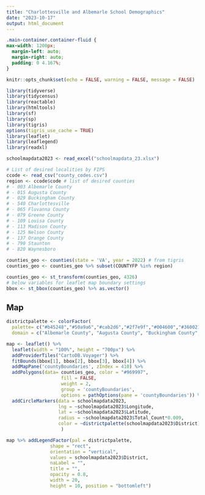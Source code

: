 ```yaml
---
title: "Charlottesville and Albemarle School Demographics"
date: "2023-10-17"
output: html_document
---
```


```css
.main-container.container-fluid {
max-width: 1200px;
  margin-left: auto;
  margin-right: auto;
  padding: 0 4.167%;
}
```


```r
knitr::opts_chunk$set(echo = FALSE, warning = FALSE, message = FALSE)

library(tidyverse)
library(tidycensus)
library(reactable)
library(htmltools)
library(sf)
library(sp)
library(tigris)
options(tigris_use_cache = TRUE)
library(leaflet)
library(leaflegend)
library(readxl)

schoolmapdata2023 <- read_excel("schoolmapdata_23.xlsx")

# List of desired localities by FIPS
ccode <- read_csv("county_codes.csv")
region <- ccode$code # list of desired counties
# - 003 Albemarle County  
# - 015 Augusta County
# - 029 Buckingham County
# - 540 Charlottesville
# - 065 Fluvanna County
# - 079 Greene County 
# - 109 Louisa County
# - 113 Madison County
# - 125 Nelson County
# - 137 Orange County
# - 790 Staunton
# - 820 Waynesboro

counties_geo <- counties(state = 'VA', year = 2022) # from tigris
counties_geo <- counties_geo %>% subset(COUNTYFP %in% region)

counties_geo <- st_transform(counties_geo, 4326)
# below variables for leaflet map boundary settings
bbox <- st_bbox(counties_geo) %>% as.vector()

```

## Map


```r
districtpalette <- colorFactor(
  palette= c("#b45248","#50a9a6","#cab2d6","#2f7e9f","#004600","#360021","#002671", "#70B13D", "#E09056", "#0000CA"),
  domain = c("Albemarle County", "Augusta County", "Buckingham County", "Charlottesville City", "Fluvanna County", "Greene County","Louisa County", "Nelson County", "Staunton City", "Waynesboro City"))

map <- leaflet() %>% 
  leaflet(width = "100%", height = "700px") %>% 
  addProviderTiles("CartoDB.Voyager") %>% 
  fitBounds(bbox[1], bbox[2], bbox[3], bbox[4]) %>%
  addMapPane('countyBoundaries', zIndex = 410) %>%
  addPolygons(data= counties_geo, color = "#969997",
                    fill = FALSE,
                    weight = 2,
                    group = 'countyBoundaries',
                    options = pathOptions(pane = 'countyBoundaries')) %>%
  addCircleMarkers(data = schoolmapdata2023,
                   lng = ~schoolmapdata2023$Longitude, 
                   lat = ~schoolmapdata2023$Latitude,
                   radius = ~schoolmapdata2023$Total_Count*0.009, 
                   color = ~districtpalette(schoolmapdata2023$District)
                    )

map %>% addLegendFactor(pal = districtpalette,
                shape = "rect",
                orientation = "vertical",
                values = schoolmapdata2023$District,
                naLabel = "",
                title = "",
                opacity = 0.8,
                width = 20,
                height = 10, position = "bottomleft")

```

